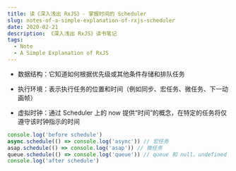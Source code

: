 ```yaml
---
title: 读《深入浅出 RxJS》- 掌握时间的 Scheduler
slug: notes-of-a-simple-explanation-of-rxjs-scheduler
date: 2020-02-21
description: 《深入浅出 RxJS》读书笔记
tags:
  - Note
  - A Simple Explanation of RxJS
---
```


* 数据结构：它知道如何根据优先级或其他条件存储和排队任务

* 执行环境：表示执行任务的位置和时间（例如同步、宏任务、微任务、下一动画帧）

* 虚拟时钟：通过 Scheduler 上的 now 提供“时间”的概念，在特定的任务将仅遵守该时钟指示的时间

```ts
console.log('before schedule')
async.schedule(() => console.log('async')) // 宏任务
asap.schedule(() => console.log('asap')) // 微任务
queue.schedule(() => console.log('queue')) // queue 和 null、undefined 是同步，queue 用于处理大量数据的同步
console.log('after schedule')
```
